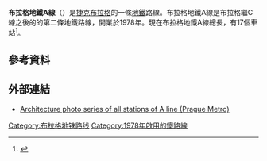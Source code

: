 {{Expand language|1=cs|time=2021-07-11T17:41:38+00:00}}
'''布拉格地鐵A線'''（{{Lang-cz|Linka A}}）是[[捷克|捷克]][[布拉格|布拉格]]的一條[[布拉格地鐵|地鐵]]路線。布拉格地鐵A線是布拉格繼C線之後的的第二條地鐵路線，開業於1978年。現在布拉格地鐵A線總長{{Convert|17.1|km|mi}}，有17個車站<ref name="LinkaA">{{cite web |author=Tomáš Rejdal |url=http://metroweb.cz/metro/stanice/linka_a.htm |title=Linka A |website=metroweb.cz |language=cs |date= |accessdate=2015-04-06 |archive-date=2020-09-10 |archive-url=https://web.archive.org/web/20200910163454/https://metroweb.cz/metro/stanice/linka_a.htm |dead-url=no }}</ref>。

==參考資料==
{{Reflist}}
==外部連結==
{{Commons category-inline|Prague Metro Line A}}
*[http://subway.photos/portfolio/prague-line-a/ Architecture photo series of all stations of A line (Prague Metro)]

{{布拉格地铁A线}}
{{czech-stub}}
[[Category:布拉格地铁路线|Category:布拉格地铁路线]]
[[Category:1978年啟用的鐵路線|Category:1978年啟用的鐵路線]]